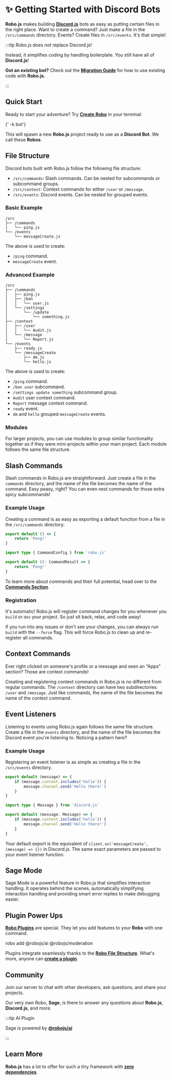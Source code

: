 
# ✨ Getting Started with Discord Bots

**Robo.js** makes building **[Discord.js](https://discord.js.org)** bots as easy as putting certain files in the right place. Want to create a command? Just make a file in the `/src/commands` directory. Events? Create files in `/src/events`. It's that simple!

:::tip Robo.js does _not_ replace Discord.js!

Instead, it simplifies coding by handling boilerplate. You still have all of **Discord.js**!

**Got an existing bot?** Check out the **[Migration Guide](./migrate)** for how to use existing code with **Robo.js**.

:::

## Quick Start

Ready to start your adventure? Try **[Create Robo](../cli/create-robo)** in your terminal:

<Terminal create>{'<projectName> -k bot'}</Terminal>

This will spawn a new **Robo.js** project ready to use as a **Discord Bot**. We call these **Robos**.

<CardContainer>
	<Card
		href="../templates/overview#discord-apps"
		title="🔗 Templates"
		description="Kickstart your project with a template."
	/>
	<Card
		href="https://blog.waveplay.com/how-to-make-a-discord-robo/"
		title="📚 Tutorial"
		description="How to create a to-do Discord bot."
	/>
</CardContainer>

## File Structure

Discord bots built with Robo.js follow the following file structure:

- `/src/commands`: Slash commands. Can be nested for subcommands or subcommand groups.
- `/src/context`: Context commands for either `/user` or `/message`.
- `/src/events`: Discord events. Can be nested for grouped events.

### Basic Example

```
/src
├── /commands
│   └── ping.js
└── /events
    └── messageCreate.js
```

The above is used to create:

- `/ping` command.
- `messageCreate` event.

### Advanced Example

```
/src
├── /commands
│   ├── ping.js
│   ├── /ban
│   │   └── user.js
│   └── /settings
│       └── /update
│           └── something.js
├── /context
│   ├── /user
│   │   └── Audit.js
│   └── /message
│       └── Report.js
└── /events
    ├── ready.js
    └── /messageCreate
        ├── dm.js
        └── hello.js
```

The above is used to create:

- `/ping` command.
- `/ban user` subcommand.
- `/settings update something` subcommand group.
- `Audit` user context command.
- `Report` message context command.
- `ready` event.
- `dm` and `hello` grouped `messageCreate` events.

<CardContainer>
	<Card href="../robojs/files" title="📂 Robo File Structure" description="Learn about standard Robo files." />
</CardContainer>

### Modules

For larger projects, you can use modules to group similar functionality together as if they were mini-projects within your main project. Each module follows the same file structure.

<CardContainer>
	<Card href="../robojs/modules" title="📦 Modules" description="Stay organized with modules." />
</CardContainer>

## Slash Commands

Slash commands in Robo.js are straightforward. Just create a file in the `commands` directory, and the name of the file becomes the name of the command. Easy peasy, right? You can even nest commands for those extra spicy subcommands!

### Example Usage

Creating a command is as easy as exporting a default function from a file in the `/src/commands` directory.

<Tabs groupId="examples-script">
<TabItem value="js" label="Javascript">

```javascript title="/src/commands/ping.js"
export default () => {
	return 'Pong!'
}
```

</TabItem>
<TabItem value="ts" label="Typescript">

```typescript title="/src/commands/ping.ts"
import type { CommandConfig } from 'robo.js'

export default (): CommandResult => {
	return 'Pong!'
}
```

</TabItem>
</Tabs>

To learn more about commands and their full potential, head over to the **[Commands Section](./commands)**.

### Registration

It's automatic! Robo.js will register command changes for you whenever you `build` or `dev` your project. So just sit back, relax, and code away!

If you run into any issues or don't see your changes, you can always run `build` with the `--force` flag. This will force Robo.js to clean up and re-register all commands.

<CardContainer>
	<Card href="./commands" title="📜 Commands" description="Learn more about slash commands." />
</CardContainer>

## Context Commands

Ever right clicked on someone's profile or a message and seen an "Apps" section? Those are context commands!

Creating and registering context commands in Robo.js is no different from regular commands. The `/context` directory can have two subdirectories: `/user` and `/message`. Just like commands, the name of the file becomes the name of the context command.

<CardContainer>
	<Card href="./context-menu" title="🖱️ Context Commands" description="Learn more about context commands." />
</CardContainer>

## Event Listeners

Listening to events using Robo.js again follows the same file structure. Create a file in the `events` directory, and the name of the file becomes the Discord event you're listening to. Noticing a pattern here?

### Example Usage

Registering an event listener is as simple as creating a file in the `/src/events` directory.

<Tabs groupId="examples-script">
<TabItem value="js" label="Javascript">

```javascript showLineNumbers title="/src/events/messageCreate.js"
export default (message) => {
	if (message.content.includes('hello')) {
		message.channel.send('Hello there!')
	}
}
```

</TabItem>
<TabItem value="ts" label="Typescript">

```typescript showLineNumbers title="/src/events/messageCreate.ts"
import type { Message } from 'discord.js'

export default (message: Message) => {
	if (message.content.includes('hello')) {
		message.channel.send('Hello there!')
	}
}
```

</TabItem>
</Tabs>

Your default export is the equivalent of `client.on('messageCreate', (message) => {})` in Discord.js. The same exact parameters are passed to your event listener function.

<CardContainer>
	<Card href="./events" title="📡 Events" description="Learn more about events." />
</CardContainer>

## Sage Mode

Sage Mode is a powerful feature in Robo.js that simplifies interaction handling. It operates behind the scenes, automatically simplifying interaction handling and providing smart error replies to make debugging easier.

<CardContainer>
	<Card href="../robojs/sage" title="🔮 Sage" description="Unlock the full power of Sage Mode." />
</CardContainer>

## Plugin Power Ups

**[Robo Plugins](../plugins/overview)** are special. They let you add features to your **Robo** with one command.

<Terminal execute>robo add @robojs/ai @robojs/moderation</Terminal>

Plugins integrate seamlessly thanks to the **[Robo File Structure](../robojs/files)**. What's more, anyone can **[create a plugin](../plugins/create)**.

<CardContainer>
	<Card href="../plugins/overview" title="🔌 Robo Plugins" description="Add features to your Robo seamlessly." />
	<Card href="../plugins/directory" title="🗃️ Plugin Directory" description="Browse plugins for your Robo." />
</CardContainer>

## Community

Join our server to chat with other developers, ask questions, and share your projects.

<CardContainer>
	<Card href="https://roboplay.dev/discord" title="✨ Discord Server" description="Join our Discord community!" />
</CardContainer>

Our very own Robo, **Sage**, is there to answer any questions about **Robo.js**, **Discord.js**, and more.

:::tip AI Plugin

Sage is powered by **[@robojs/ai](../plugins/ai)**

:::

## Learn More

**Robo.js** has a lot to offer for such a tiny framework with **[zero dependencies](https://packagephobia.com/result?p=robo.js)**.

<CardContainer>
	<Card href="../robojs/overview" title="🌟 Core Package" description="See what makes Robo.js awesome." />
	<Card
		href="../templates/overview#discord-apps"
		title="🔗 Templates"
		description="Kickstart your project with a template."
	/>
	<Card href="../robojs/linting" title="💅 Linting" description="Check your code for errors and style." />
	<Card href="../robojs/typescript" title="📘 TypeScript" description="Write better code with type safety." />
</CardContainer>
